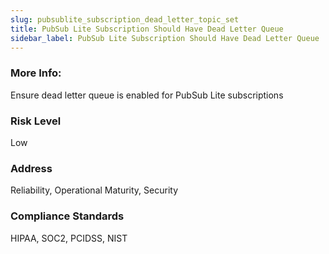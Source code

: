 ```yaml
---
slug: pubsublite_subscription_dead_letter_topic_set
title: PubSub Lite Subscription Should Have Dead Letter Queue
sidebar_label: PubSub Lite Subscription Should Have Dead Letter Queue
---
```


### More Info:

Ensure dead letter queue is enabled for PubSub Lite subscriptions

### Risk Level

Low

### Address

Reliability, Operational Maturity, Security

### Compliance Standards

HIPAA, SOC2, PCIDSS, NIST

